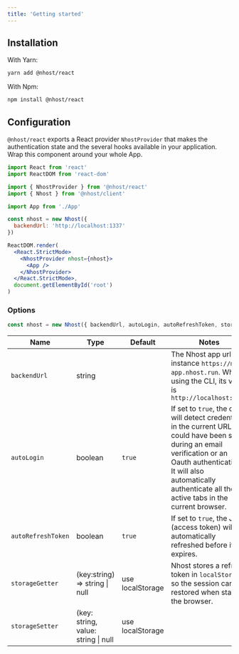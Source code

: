 ```yaml
---
title: 'Getting started'
---
```


## Installation

With Yarn:

```sh
yarn add @nhost/react
```

With Npm:

```sh
npm install @nhost/react
```

## Configuration

`@nhost/react` exports a React provider `NhostProvider` that makes the authentication state and the several hooks available in your application. Wrap this component around your whole App.

```jsx
import React from 'react'
import ReactDOM from 'react-dom'

import { NhostProvider } from '@nhost/react'
import { Nhost } from '@nhost/client'

import App from './App'

const nhost = new Nhost({
  backendUrl: 'http://localhost:1337'
})

ReactDOM.render(
  <React.StrictMode>
    <NhostProvider nhost={nhost}>
      <App />
    </NhostProvider>
  </React.StrictMode>,
  document.getElementById('root')
)
```

### Options

```js
const nhost = new Nhost({ backendUrl, autoLogin, autoRefreshToken, storageGetter, storageSetter })
```

| Name               | Type                                | Default          | Notes                                                                                                                                                                                                                                          |
| ------------------ | ----------------------------------- | ---------------- | ---------------------------------------------------------------------------------------------------------------------------------------------------------------------------------------------------------------------------------------------- |
| `backendUrl`       | string                              |                  | The Nhost app url, for instance `https://my-app.nhost.run`. When using the CLI, its value is `http://localhost:1337`                                                                                                                           |
| `autoLogin`        | boolean                             | `true`           | If set to `true`, the client will detect credentials in the current URL that could have been sent during an email verification or an Oauth authentication. It will also automatically authenticate all the active tabs in the current browser. |
| `autoRefreshToken` | boolean                             | `true`           | If set to `true`, the JWT (access token) will be automatically refreshed before it expires.                                                                                                                                                    |
| `storageGetter`    | (key:string) => string \| null      | use localStorage | Nhost stores a refresh token in `localStorage` so the session can be restored when starting the browser.                                                                                                                                       |
| `storageSetter`    | (key: string, value: string \| null | use localStorage |                                                                                                                                                                                                                                                |
